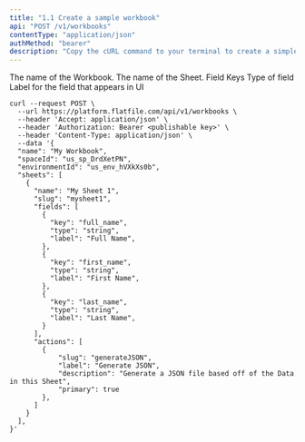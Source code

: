 ```yaml
---
title: "1.1 Create a sample workbook"
api: "POST /v1/workbooks"
contentType: "application/json"
authMethod: "bearer"
description: "Copy the cURL command to your terminal to create a simple workbook. Once complete, view your new workbook in your Flatfile dashboard."
---
```

<ParamField body="name" type="string" required>
  The name of the Workbook.
</ParamField>
<ParamField body="sheets" type="array">
  <Expandable title="Sheet">
    <ParamField body="name" type="string" required>
        The name of the Sheet.
    </ParamField>
    <ParamField body="fields" type="array">
      <Expandable title="Fields">
         <ParamField body="key" type="string" required="true">
            Field Keys
        </ParamField>
        <ParamField body="type" type="string">
            Type of field
        </ParamField>
        <ParamField body="label" type="string">
            Label for the field that appears in UI
        </ParamField>
      </Expandable>
    </ParamField>
  </Expandable>
</ParamField>

<RequestExample>

```shell Shell / cURL
curl --request POST \
  --url https://platform.flatfile.com/api/v1/workbooks \
  --header 'Accept: application/json' \
  --header 'Authorization: Bearer <publishable key>' \
  --header 'Content-Type: application/json' \
  --data '{
  "name": "My Workbook",
  "spaceId": "us_sp_DrdXetPN",
  "environmentId": "us_env_hVXkXs0b",
  "sheets": [
    {
      "name": "My Sheet 1",
      "slug": "mysheet1",
      "fields": [
        {
          "key": "full_name",
          "type": "string",
          "label": "Full Name",
        },
        {
          "key": "first_name",
          "type": "string",
          "label": "First Name",
        },
        {
          "key": "last_name",
          "type": "string",
          "label": "Last Name",
        }
      ],
      "actions": [
        {
            "slug": "generateJSON",
            "label": "Generate JSON",
            "description": "Generate a JSON file based off of the Data in this Sheet",
            "primary": true
        },
      ]
    }
  ],
}'
```

</RequestExample>